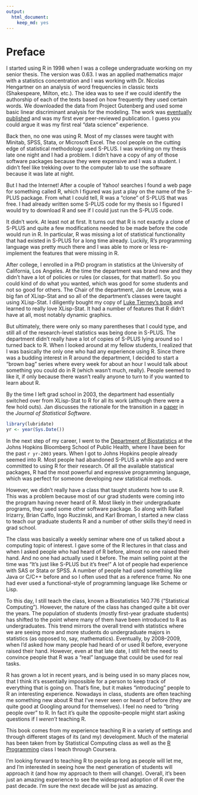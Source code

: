 ```yaml
---
output: 
  html_document: 
    keep_md: yes
---
```

# Preface

I started using R in 1998 when I was a college undergraduate working
on my senior thesis. The version was 0.63. I was an applied
mathematics major with a statistics concentration and I was working
with Dr. Nicolas Hengartner on an analysis of word frequencies in
classic texts (Shakespeare, Milton, etc.). The idea was to see if we
could identify the authorship of each of the texts based on how
frequently they used certain words. We downloaded the data from
Project Gutenberg and used some basic linear discriminant analysis for
the modeling. The work was [eventually
published](http://amstat.tandfonline.com/doi/abs/10.1198/000313002100#.VQGiSELpagE)
and was my first ever peer-reviewed publication. I guess you could
argue it was my first real "data science" experience.

Back then, no one was using R. Most of my classes were taught with
Minitab, SPSS, Stata, or Microsoft Excel. The cool people on the
cutting edge of statistical methodology used S-PLUS. I was working on
my thesis late one night and I had a problem. I didn't have a copy of
any of those software packages because they were expensive and I was a
student. I didn't feel like trekking over to the computer lab to use
the software because it was late at night.

But I had the Internet! After a couple of Yahoo! searches I found a
web page for something called R, which I figured was just a play on
the name of the S-PLUS package. From what I could tell, R was a
"clone" of S-PLUS that was free. I had already written some S-PLUS
code for my thesis so I figured I would try to download R and see if I
could just run the S-PLUS code.

It didn't work. At least not at first. It turns out that R is not
exactly a clone of S-PLUS and quite a few modifications needed to be
made before the code would run in R. In particular, R was missing a
lot of statistical functionality that had existed in S-PLUS for a long
time already. Luckily, R's programming language was pretty much there
and I was able to more or less re-implement the features that were
missing in R.

After college, I enrolled in a PhD program in statistics at the
University of California, Los Angeles. At the time the department was
brand new and they didn't have a lot of policies or rules (or classes,
for that matter!). So you could kind of do what you wanted, which was
good for some students and not so good for others. The Chair of the
department, Jan de Leeuw, was a big fan of XLisp-Stat and so all of
the department's classes were taught using XLisp-Stat. I diligently
bought my copy of [Luke Tierney's
book](http://www.amazon.com/LISP-STAT-Object-Oriented-Environment-Statistical-Probability/dp/0471509167/)
and learned to really love XLisp-Stat. It had a number of features
that R didn't have at all, most notably dynamic graphics.

But ultimately, there were only so many parentheses that I could type,
and still all of the research-level statistics was being done in
S-PLUS. The department didn't really have a lot of copies of S-PLUS
lying around so I turned back to R. When I looked around at my fellow
students, I realized that I was basically the only one who had any
experience using R. Since there was a budding interest in R around the
department, I decided to start a "brown bag" series where every week
for about an hour I would talk about something you could do in R
(which wasn't much, really). People seemed to like it, if only because
there wasn't really anyone to turn to if you wanted to learn about R. 

By the time I left grad school in 2003, the department had essentially
switched over from XLisp-Stat to R for all its work (although there
were a few hold outs). Jan discusses the rationale for the transition
in a [paper](http://www.jstatsoft.org/v13/i07) in the *Journal of
Statistical Software*.

```r
library(lubridate)
yr <- year(Sys.Date())
```

In the next step of my career, I went to the [Department of
Biostatistics](http://www.biostat.jhsph.edu) at the Johns Hopkins
Bloomberg School of Public Health, where I have been for the past `r yr-2003`
years. When I got to Johns Hopkins people already seemed into R. Most
people had abandoned S-PLUS a while ago and were committed to using R
for their research. Of all the available statistical packages, R had
the most powerful and expressive programming language, which was
perfect for someone developing *new* statistical methods.

However, we didn't really have a class that taught students how to use
R. This was a problem because most of our grad students were coming
into the program having never heard of R. Most likely in their
undergraduate programs, they used some other software package. So along
with Rafael Irizarry, Brian Caffo, Ingo Ruczinski, and Karl Broman, I
started a new class to teach our graduate students R and a number of
other skills they'd need in grad school.

The class was basically a weekly seminar where one of us talked about
a computing topic of interest. I gave some of the R lectures in that
class and when I asked people who had heard of R before, almost no one
raised their hand. And no one had actually used it before.  The main
selling point at the time was "It's just like S-PLUS but it's free!"
A lot of people had experience with SAS or Stata or SPSS. A number of
people had used something like Java or C/C++ before and so I often
used that as a reference frame. No one had ever used a functional-style
of programming language like Scheme or Lisp.

To this day, I still teach the class, known a Biostatistics 140.776
("Statistical Computing"). However, the nature of the class has
changed quite a bit over the years. The population of students
(mostly first-year graduate students) has shifted to the point where
many of them have been introduced to R as undergraduates. This trend
mirrors the overall trend with statistics where we are seeing more and
more students do undergraduate majors in statistics (as opposed to,
say, mathematics). Eventually, by 2008--2009, when I'd asked how many
people had heard of or used R before, everyone raised their
hand. However, even at that late date, I still felt the need to
convince people that R was a "real" language that could be used for
real tasks.

R has grown a lot in recent years, and is being used in so many places
now, that I think it's essentially impossible for a person to keep
track of everything that is going on. That's fine, but it makes
"introducing" people to R an interesting experience. Nowadays in
class, students are often teaching me something new about R that I've
never seen or heard of before (they are quite good at Googling around
for themselves). I feel no need to "bring people over" to R. In fact
it's quite the opposite--people might start asking questions if I
*weren't* teaching R.

This book comes from my experience teaching R in a variety of settings
and through different stages of its (and my) development. Much of the
material has been taken from by Statistical Computing class as well
as the [R Programming](https://www.coursera.org/course/rprog) class I
teach through Coursera.

I'm looking forward to teaching R to people as long as people will let
me, and I'm interested in seeing how the next generation of students
will approach it (and how my approach to them will change). Overall,
it's been just an amazing experience to see the widespread adoption of
R over the past decade. I'm sure the next decade will be just as
amazing.

